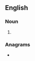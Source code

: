 ==English==

===Noun===
{{head|en|noun plural form}}

# {{plural of|dalesman|lang=en}}

===Anagrams===
* {{anagrams|en|leadsmen|ledës-man}}